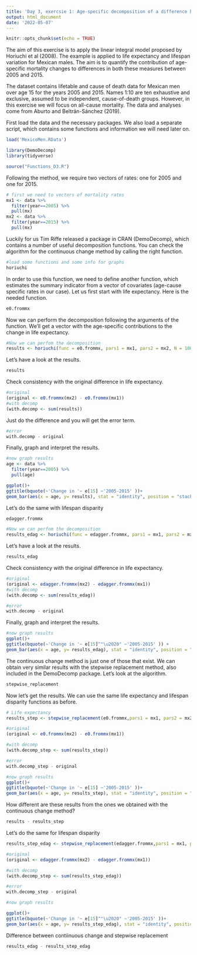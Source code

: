 ```yaml
---
title: 'Day 3, exercsie 1: Age-specific decomposition of a difference between life expectancies and lifespan variations'
output: html_document
date: '2022-05-07'
---
```


```r
knitr::opts_chunk$set(echo = TRUE)
```

The aim of this exercise is to apply the linear integral model proposed by Horiuchi et al (2008). The example is applied to life expectancy and lifespan variation for Mexican males. The aim is to quantify the contribution of age-specific mortality changes to differences in both these measures between 2005 and 2015.

The dataset contains lifetable and cause of death data for Mexican men over age 15 for the years 2005 and 2015. Names 1:10 are ten exhaustive and exclusive, assumed to be independent, cause-of-death groups. However, in this exercise we will focus on all-cause mortality. The data and analyses come from Aburto and Beltrán-Sánchez (2019).

First load the data and the necessary packages. We also load a separate script, which contains some functions and information we will need later on.

```r
load('MexicoMen.RData')

library(DemoDecomp)
library(tidyverse)

source("Functions_D3.R")
```

Following the method, we require two vectors of rates: one for 2005 and one for 2015.

```r
# first we need to vectors of mortality rates
mx1 <- data %>% 
  filter(year==2005) %>% 
  pull(mx)
mx2 <- data %>% 
  filter(year==2015) %>% 
  pull(mx)
```

Luckily for us Tim Riffe released a package in CRAN (DemoDecomp), which contains a number of useful decomposition functions. You can check the algorithm for the continuous change method by calling the right function.

```r
#load some functions and some info for graphs
horiuchi
```

In order to use this function, we need to define another function, which estimates the summary indicator from a vector of covariates (age-cause specific rates in our case). Let us first start with life expectancy. Here is the needed function.

```r
e0.frommx
```

Now we can perform the decomposition following the arguments of the function. We’ll get a vector with the age-specific contributions to the change in life expectancy.

```r
#Now we can perfom the decomposition
results <- horiuchi(func = e0.frommx, pars1 = mx1, pars2 = mx2, N = 100)
```

Let's have a look at the results.

```r
results
```

Check consistency with the original difference in life expectancy.

```r
#original
(original <- e0.frommx(mx2) - e0.frommx(mx1))
#with decomp
(with.decomp <- sum(results))
```

Just do the difference and you will get the error term.

```r
#error
with.decomp - original
```

Finally, graph and interpret the results.

```r
#now graph results
age <- data %>% 
  filter(year==2005) %>% 
  pull(age)

ggplot()+
ggtitle(bquote(~'Change in '~ e[15] ~'2005-2015' ))+
geom_bar(aes(x = age, y= results), stat = "identity", position = "stack")
```

Let's do the same with lifespan disparity

```r
edagger.frommx

#Now we can perfom the decomposition
results_edag <- horiuchi(func = edagger.frommx, pars1 = mx1, pars2 = mx2, N = 100)
```

Let's have a look at the results.

```r
results_edag
```

Check consistency with the original difference in life expectancy.

```r
#original
(original <- edagger.frommx(mx2) - edagger.frommx(mx1))
#with decomp
(with.decomp <- sum(results_edag))

#error
with.decomp - original
```

Finally, graph and interpret the results.

```r
#now graph results
ggplot()+
ggtitle(bquote(~'Change in '~ e[15]^"\u2020" ~'2005-2015' )) +
geom_bar(aes(x = age, y= results_edag), stat = "identity", position = "stack")
```

The continuous change method is just one of those that exist. We can obtain very similar results with the stepwise replacement method, also included in the DemoDecomp package. Let's look at the algorithm.

```r
stepwise_replacement
```

Now let's get the results. We can use the same life expectancy and lifespan disparity functions as before.

```r
# Life expectancy
results_step <- stepwise_replacement(e0.frommx,pars1 = mx1, pars2 = mx2)

#original
(original <- e0.frommx(mx2) - e0.frommx(mx1))

#with decomp
(with.decomp_step <- sum(results_step))

#error
with.decomp_step - original

#now graph results
ggplot()+
ggtitle(bquote(~'Change in '~ e[15] ~'2005-2015' ))+
geom_bar(aes(x = age, y= results_step), stat = "identity", position = "stack")
```

How different are these results from the ones we obtained with the continuous change method?
```r
results - results_step
```

Let's do the same for lifespan disparity

```r
results_step_edag <- stepwise_replacement(edagger.frommx,pars1 = mx1, pars2 = mx2)

#original
(original <- edagger.frommx(mx2) - edagger.frommx(mx1))

#with decomp
(with.decomp_step <- sum(results_step_edag))

#error
with.decomp_step - original

#now graph results

ggplot()+
ggtitle(bquote(~'Change in '~ e[15]^"\u2020" ~'2005-2015' ))+
geom_bar(aes(x = age, y= results_step_edag), stat = "identity", position = "stack")
```

Difference between contiinuous change and stepwise replacement

```r
results_edag - results_step_edag
```

